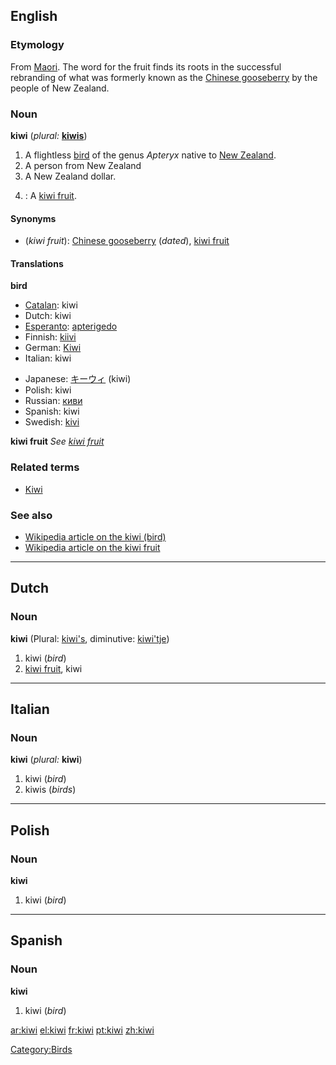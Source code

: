 :{{see|Kiwi}}
==English==

===Etymology===
From [[Maori]]. The word for the fruit finds its roots in the successful rebranding of what was formerly known as the [[Chinese gooseberry]] by the people of New Zealand.

===Noun===
'''kiwi'''  (''plural:'' '''[[kiwis]]''')

# A flightless [[bird]] of the genus ''Apteryx'' native to [[New Zealand]].
# A person from New Zealand
# A New Zealand dollar.
# {{US}}: A [[kiwi fruit]].

====Synonyms====
*(''kiwi fruit''): [[Chinese gooseberry]] (''dated''), [[kiwi fruit]]

====Translations====

'''bird'''
{{top}}
*[[Catalan]]: kiwi {{m}}
*Dutch: kiwi {{m}}
*[[Esperanto]]: [[apterigedo]]
*Finnish: [[kiivi]]
*German: [[Kiwi]] {{m}}
*Italian: kiwi {{m}}
{{mid}}
*Japanese: [[キーウィ]] (kiwi)
*Polish: kiwi
*Russian: [[киви]] {{n}}
*Spanish: kiwi {{m}}
*Swedish: [[kivi]] {{n}}
{{bottom}}

'''kiwi fruit'''
''See [[kiwi fruit]]''

===Related terms===
*[[Kiwi]]

===See also===
*[[w:kiwi|Wikipedia article on the kiwi (bird)]]
*[[w:kiwi_fruit|Wikipedia article on the kiwi fruit]]

----
==Dutch==
===Noun===
'''kiwi''' (Plural: [[kiwi's]], diminutive: [[kiwi'tje]])

#kiwi (''bird'')
#[[kiwi fruit]], kiwi

----
==Italian==
===Noun===
'''kiwi''' {{m}} (''plural:'' '''kiwi''')

#kiwi (''bird'')
#kiwis (''birds'')

----
==Polish==
===Noun===
'''kiwi'''

#kiwi (''bird'')

----
==Spanish==
===Noun===
'''kiwi''' {{m}}

#kiwi (''bird'')

[[Category:Birds]]

[[ar:kiwi]]
[[el:kiwi]]
[[fr:kiwi]]
[[pt:kiwi]]
[[zh:kiwi]]